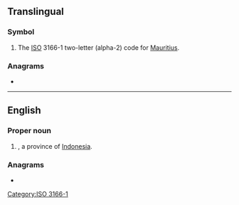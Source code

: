 ==Translingual==

===Symbol===
{{head|mul|symbol}}

# The [[ISO]] 3166-1 two-letter (alpha-2) code for [[Mauritius]].

===Anagrams===

* {{l|mul|UM}}

[[Category:ISO 3166-1]]

----

==English==

===Proper noun===
{{en-proper noun}}

# {{abbr of|lang=en|[[North Maluku]]|nodot=1}}, a province of [[Indonesia]].

===Anagrams===
* {{anagrams|en|a=mu|'um|-um|UM|um|um-}}
